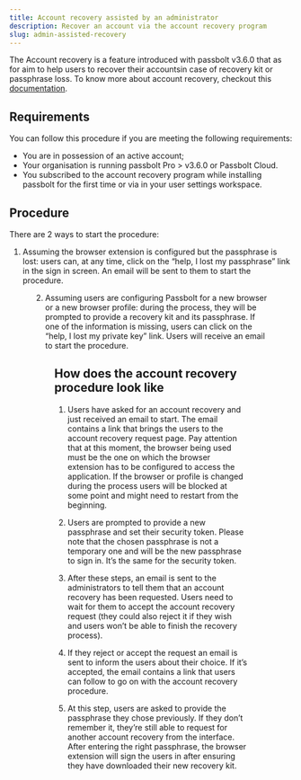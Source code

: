 ```yaml
---
title: Account recovery assisted by an administrator
description: Recover an account via the account recovery program
slug: admin-assisted-recovery
---
```



The Account recovery is a feature introduced with passbolt v3.6.0 that as for aim to help users to recover their accountsin case of recovery kit or passphrase loss.
To know more about account recovery, checkout this [documentation](/docs/admin/configure/account-recovery).

## Requirements

You can follow this procedure if you are meeting the following requirements:

- You are in possession of an active account;
- Your organisation is running passbolt Pro > v3.6.0 or Passbolt Cloud.
- You subscribed to the account recovery program while installing passbolt for the first time or via in your user settings workspace.

## Procedure

There are 2 ways to start the procedure:

1. Assuming the browser extension is configured but the passphrase is lost: users can, at any time, click on the “help, I lost my passphrase” link in the sign in screen. An email will be sent to them to start the procedure.

<Figure
  src="/img/help/2022/07/account-recovery-help-lost-passphrase.png"
  alt="Login screen with the account recovery feature"
  caption="fig. Login screen with the account recovery feature"
/>

2. Assuming users are configuring Passbolt for a new browser or a new browser profile: during the process, they will be prompted to provide a recovery kit and its passphrase. If one of the information is missing, users can click on the “help, I lost my private key” link. Users will receive an email to start the procedure.

<Figure
  src="/img/help/2022/07/account-recovery-help-lost-private-key.png"
  alt="Recover screen with the help link"
  caption="fig. Recover screen with the help link"
/>

## How does the account recovery procedure look like

1. Users have asked for an account recovery and just received an email to start. The email contains a link that brings the users to the account recovery request page. Pay attention that at this moment, the browser being used must be the one on which the browser extension has to be configured to access the application. If the browser or profile is changed during the process users will be blocked at some point and might need to restart from the beginning.

2. Users are prompted to provide a new passphrase and set their security token. Please note that the chosen passphrase is not a temporary one and will be the new passphrase to sign in. It’s the same for the security token.

3. After these steps, an email is sent to the administrators to tell them that an account recovery has been requested. Users need to wait for them to accept the account recovery request (they could also reject it if they wish and users won’t be able to finish the recovery process).

4. If they reject or accept the request an email is sent to inform the users about their choice. If it’s accepted, the email contains a link that users can follow to go on with the account recovery procedure.

5. At this step, users are asked to provide the passphrase they chose previously. If they don’t remember it, they’re still able to request for another account recovery from the interface. After entering the right passphrase, the browser extension will sign the users in after ensuring they have downloaded their new recovery kit.
